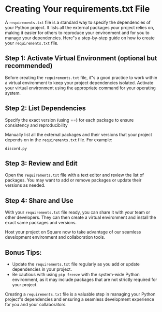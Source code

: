 
# Creating Your requirements.txt File

A `requirements.txt` file is a standard way to specify the dependencies of your Python project. It lists all the external packages your project relies on, making it easier for others to reproduce your environment and for you to manage your dependencies. Here"s a step-by-step guide on how to create your `requirements.txt` file.

## Step 1: Activate Virtual Environment (optional but recommended)

Before creating the `requirements.txt` file, it"s a good practice to work within a virtual environment to keep your project dependencies isolated. Activate your virtual environment using the appropriate command for your operating system.

## Step 2: List Dependencies
<Warning>Specify the exact version (using ==) for each package to ensure consistency and reproducibility</Warning>

Manually list all the external packages and their versions that your project depends on in the `requirements.txt` file. For example:

```plaintext requirements.txt
discord.py
```

## Step 3: Review and Edit

Open the `requirements.txt` file with a text editor and review the list of packages. You may want to add or remove packages or update their versions as needed.

## Step 4: Share and Use

With your `requirements.txt` file ready, you can share it with your team or other developers. They can then create a virtual environment and install the exact same packages and versions.

Host your project on Square now to take advantage of our seamless development environment and collaboration tools.

## Bonus Tips:

- Update the `requirements.txt` file regularly as you add or update dependencies in your project.
- Be cautious with using `pip freeze` with the system-wide Python environment, as it may include packages that are not strictly required for your project.

Creating a `requirements.txt` file is a valuable step in managing your Python project"s dependencies and ensuring a seamless development experience for you and your collaborators.